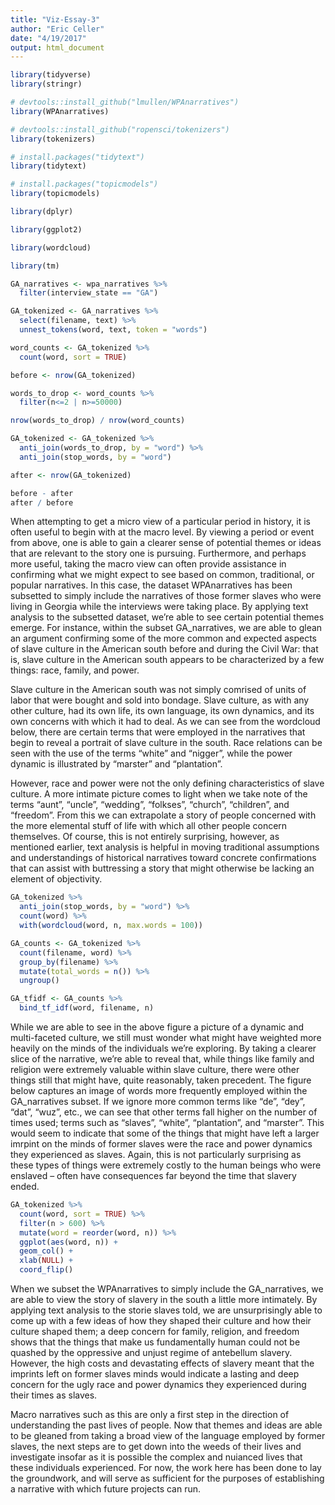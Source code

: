 ```yaml
---
title: "Viz-Essay-3"
author: "Eric Celler"
date: "4/19/2017"
output: html_document
---
```


```r
library(tidyverse)
library(stringr)

# devtools::install_github("lmullen/WPAnarratives")
library(WPAnarratives)

# devtools::install_github("ropensci/tokenizers")
library(tokenizers)

# install.packages("tidytext")
library(tidytext)

# install.packages("topicmodels")
library(topicmodels)

library(dplyr)

library(ggplot2)

library(wordcloud)

library(tm)
```

```r
GA_narratives <- wpa_narratives %>%
  filter(interview_state == "GA")
```

```r
GA_tokenized <- GA_narratives %>% 
  select(filename, text) %>% 
  unnest_tokens(word, text, token = "words")
```

```r
word_counts <- GA_tokenized %>% 
  count(word, sort = TRUE)
```

```r
before <- nrow(GA_tokenized)

words_to_drop <- word_counts %>% 
  filter(n<=2 | n>=50000)

nrow(words_to_drop) / nrow(word_counts)

GA_tokenized <- GA_tokenized %>% 
  anti_join(words_to_drop, by = "word") %>% 
  anti_join(stop_words, by = "word")

after <- nrow(GA_tokenized)

before - after
after / before
```
When attempting to get a micro view of a particular period in history, it is often useful to begin with at the macro level.  By viewing a period or event from above, one is able to gain a clearer sense of potential themes or ideas that are relevant to the story one is pursuing.  Furthermore, and perhaps more useful, taking the macro view can often provide assistance in confirming what we might expect to see based on common, traditional, or popular narratives.  In this case, the dataset WPAnarratives has been subsetted to simply include the narratives of those former slaves who were living in Georgia while the interviews were taking place.  By applying text analysis to the subsetted dataset, we're able to see certain potential themes emerge.  For instance, within the subset GA_narratives, we are able to glean an argument confirming some of the more common and expected aspects of slave culture in the American south before and during the Civil War: that is, slave culture in the American south appears to be characterized by a few things: race, family, and power.

Slave culture in the American south was not simply comrised of units of labor that were bought and sold into bondage.  Slave culture, as with any other culture, had its own life, its own language, its own dynamics, and its own concerns with which it had to deal.  As we can see from the wordcloud below, there are certain terms that were employed in the narratives that begin to reveal a portrait of slave culture in the south.  Race relations can be seen with the use of the terms "white" and "nigger", while the power dynamic is illustrated by "marster" and "plantation". 

However, race and power were not the only defining characteristics of slave culture.  A more intimate picture comes to light when we take note of the terms "aunt", "uncle", "wedding", "folkses", "church", "children", and "freedom".  From this we can extrapolate a story of people concerned with the more elemental stuff of life with which all other people concern themselves.  Of course, this is not entirely surprising, however, as mentioned earlier, text analysis is helpful in moving traditional assumptions and understandings of historical narratives toward concrete confirmations that can assist with buttressing a story that might otherwise be lacking an element of objectivity.
```r
GA_tokenized %>%
  anti_join(stop_words, by = "word") %>%
  count(word) %>%
  with(wordcloud(word, n, max.words = 100))
```
```r
GA_counts <- GA_tokenized %>% 
  count(filename, word) %>% 
  group_by(filename) %>% 
  mutate(total_words = n()) %>% 
  ungroup()

GA_tfidf <- GA_counts %>% 
  bind_tf_idf(word, filename, n)
```
While we are able to see in the above figure a picture of a dynamic and multi-faceted culture, we still must wonder what might have weighted more heavily on the minds of the individuals we're exploring.  By taking a clearer slice of the narrative, we're able to reveal that, while things like family and religion were extremely valuable within slave culture, there were other things still that might have, quite reasonably, taken precedent.  The figure below captures an image of words more frequently employed within the GA_narratives subset.  If we ignore more common terms like "de", "dey", "dat", "wuz", etc., we can see that other terms fall higher on the number of times used; terms such as "slaves", "white", "plantation", and "marster".  This would seem to indicate that some of the things that might have left a larger imrpint on the minds of former slaves were the race and power dynamics they experienced as slaves.  Again, this is not particularly surprising as these types of things were extremely costly to the human beings who were enslaved -- often have consequences far beyond the time that slavery ended.

```r
GA_tokenized %>%
  count(word, sort = TRUE) %>%
  filter(n > 600) %>%
  mutate(word = reorder(word, n)) %>%
  ggplot(aes(word, n)) +
  geom_col() +
  xlab(NULL) +
  coord_flip()
```

When we subset the WPAnarratives to simply include the GA_narratives, we are able to view the story of slavery in the south a little more intimately.  By applying text analysis to the storie slaves told, we are unsurprisingly able to come up with a few ideas of how they shaped their culture and how their culture shaped them; a deep concern for family, religion, and freedom shows that the things that make us fundamentally human could not be quashed by the oppressive and unjust regime of antebellum slavery.  However, the high costs and devastating effects of slavery meant that the imprints left on former slaves minds would indicate a lasting and deep concern for the ugly race and power dynamics they experienced during their times as slaves.  

Macro narratives such as this are only a first step in the direction of understanding the past lives of people.  Now that themes and ideas are able to be gleaned from taking a broad view of the language employed by former slaves, the next steps are to get down into the weeds of their lives and investigate insofar as it is possible the complex and nuianced lives that these individuals experienced.  For now, the work here has been done to lay the groundwork, and will serve as sufficient for the purposes of establishing a narrative with which future projects can run.

